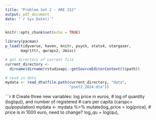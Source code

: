 ```yaml
---
title: "Problem Set 2 - ARE 212"
output: pdf_document
date: "`r Sys.Date()`"
---
```


```r
knitr::opts_chunk$set(echo = TRUE)
```

```r
library(pacman)
p_load(tidyverse, haven, knitr, psych, stats4, stargazer,
       magrittr, qwraps2, Jmisc)

# get directory of current file
current_directory <- 
  dirname(dirname(rstudioapi::getSourceEditorContext()$path))

# read in data
mydata <- read_dta(file.path(current_directory, "data",
                             "pset2_2024.dta"))

```

```r
# Create three new variables: log price in euros, 
# log of quantity (log(qu)), and number of registered
# cars per capita (carspc= qu/population)
mydata <- 
  mydata %>% 
  mutate(log_price = log(price), # price is in 1000 euro, need to change?
         log_qu = log(qu),
     